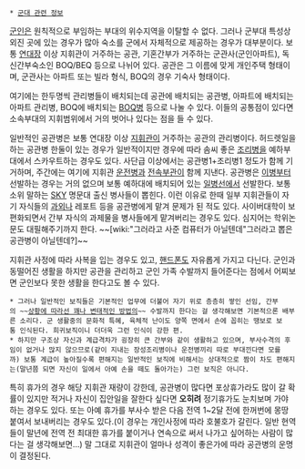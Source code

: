  * [[군대 관련 정보]]

[[군인]]은 원칙적으로 부임하는 부대의 위수지역을 이탈할 수 없다. 그러나 군부대 특성상 외진 곳에 있는 경우가 많아 숙소를 군에서 자체적으로 제공하는 경우가 대부분이다. 보통 [[연대장]] 이상 지휘관이 거주하는 공관, 기혼간부가 거주하는 군관사(군인아파트), 독신간부숙소인 BOQ/BEQ 등으로 나뉘어 있다. 공관은 그 이름에 맞게 개인주택 형태이며, 군관사는 아파트 또는 빌라 형식, BOQ의 경우 기숙사 형태이다.

여기에는 한두명씩 관리병들이 배치되는데 공관에 배치되는 공관병, 아파트에 배치되는 아파트 관리병, BOQ에 배치되는 [[BOQ병]] 등으로 나눌 수 있다. 이들의 공통점이 있다면 소속부대의 지휘범위에서 거의 벗어나 있다는 점을 들 수 있다.

일반적인 공관병은 보통 연대장 이상 [[지휘관]]이 거주하는 공관의 관리병이다. 허드렛일을 하는 공관병 한둘이 있는 경우가 일반적이지만 경우에 따라 솜씨 좋은 [[조리병]]을 예하부대에서 스카우트하는 경우도 있다. 사단급 이상에서는 공관병1+조리병1 정도가 함께 기거하며, 주간에는 여기에 지휘관 [[운전병]]과 [[전속부관]]이 함께 지낸다. 공관병은 [[이병]]부터 선발하는 경우는 거의 없으며 보통 예하대에 배치되어 있는 [[일병]]선에서 선발한다. 보통 소위 말하는 [[SKY]] 명문대 출신 병사들이 뽑힌다. 이런 이유로 한때 일부 지휘관들이 자기 자식들의 [[과외]]나 레포트 등을 공관병에게 맡겨 문제가 된 적도 있다. 사이버대학이 보편화되면서 간부 자식의 과제물을 병사들에게 맡겨버리는 경우도 있다. 심지어는 학위논문도 대필해주기까지 한다. ~~[wiki:"그러라고 사준 컴퓨터가 아닐텐데"그러라고 뽑은 공관병이 아닐텐데?]~~

지휘관 사정에 따라 사복을 입는 경우도 있고, [[핸드폰]]도 자유롭게 가지고 다닌다. 군인과 동떨어진 생활을 하지만 공관을 관리하고 군인 가족 수발까지 들어준다는 점에서 어찌보면 군인보다 못한 생활을 한다고도 볼 수 있다.
 * 그러나 일반적인 보직들은 기본적인 업무에 더불어 자기 위로 층층히 쌓인 선임, 간부의 ~~[[내무부조리|상황에 따라선 꽤나 변태적인 방법의]]~~ 수발까지 한다는 걸 생각해보면 기본적으론 배부른 소리다. 군 생활중의 문화적 특혜, 육체적 난이도 양쪽 면에서 손에 꼽히는 땡보로 보통 인식된다. 희귀보직이니 더더욱 그런 인식이 강한 편. 
 * 하지만 구조상 자신과 계급격차가 굉장히 큰 간부와 같이 생활하고 있으며, 부사수격의 후임이 없거나 많지 않으므로(같이 지내는 장성조리병이나 운전병끼리 따로 부대낀다면 모를까) 보통 계급이 높아질수록 편해지는 일반적인 보직에 비해서는 상대적으로 짬이 차도 편해지는(말년쯤 되면 자신이 일에서 아예 손을 떼도 돌아가는) 그런 보직은 아니다. 

특히 휴가의 경우 해당 지휘관 재량이 강한데, 공관병이 많다면 포상휴가라도 많이 갈 확률이 있지만 적거나 자신이 집안일을 잘한다 싶다면 '''오히려''' 정기휴가도 눈치보며 가야 하는 경우도 있다. 또는 아예 휴가를 부사수 받은 다음 전역 1~2달 전에 한꺼번에 몽땅 붙여서 보내버리는 경우도 있다.(이 경우는 개인사정에 따라 호불호가 갈린다. 일반 현역들이 말년에 전역 전 최대한 휴가를 붙이거나 연속으로 써서 나가고 싶어하는 사람이 많다는 걸 생각해보면...) 말 그대로 지휘관이 얼마나 성격이 좋은가에 따라 공관병의 운명이 결정된다.
